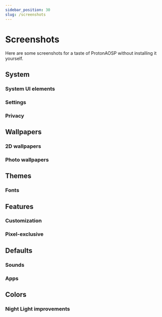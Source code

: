 ```yaml
---
sidebar_position: 30
slug: /screenshots
---
```



# Screenshots

Here are some screenshots for a taste of ProtonAOSP without installing it yourself.

## System

### System UI elements

<Screenshots>
  <Screenshot name="sys-ui-dark-notif" alt="Notification shade, dark" />
  <Screenshot name="sys-ui-light-qs" alt="Quick settings, light" />
  <Screenshot name="sys-ui-power-menu" alt="Power menu" />
  <Screenshot name="sys-ui-recents" alt="Recents overview" />
</Screenshots>

### Settings

<Screenshots>
  <Screenshot name="sys-settings-batt-light" alt="Battery settings, light" />
  <Screenshot name="sys-settings-batt-dark" alt="Battery settings, dark" />
  <Screenshot name="sys-settings-home-light" alt="Settings home, light" />
  <Screenshot name="sys-settings-home-dark" alt="Settings home, dark" />
</Screenshots>

### Privacy

<Screenshots>
  <Screenshot name="sys-privacy-dashboard" alt="Privacy dashboard" />
  <Screenshot name="sys-privacy-perms" alt="Privacy permissions" />
  <Screenshot name="sys-privacy-indicators" alt="Privacy indicators" />
</Screenshots>

## Wallpapers

### 2D wallpapers

<Screenshots>
  <Screenshot name="wallpapers-2d-overview" alt="Overview of wallpapers" />
  <Screenshot name="wallpapers-2d-radiant-glow" alt="Radiant Glow wallpapers" />
  <Screenshot name="wallpapers-2d-space" alt="Space wallpapers" />
  <Screenshot name="wallpapers-2d-strange-dimension" alt="Strange Dimension wallpapers" />
</Screenshots>

### Photo wallpapers

<Screenshots>
  <Screenshot name="wallpapers-photo-overview" alt="Photo wallpapers" />
  <Screenshot name="wallpapers-photo-water-stars" alt="Wallpaper: Water Stars" />
  <Screenshot name="wallpapers-photo-aurora-lights" alt="Wallpaper: Aurora Lights" />
</Screenshots>

## Themes

<Screenshots>
  <Screenshot name="feat-styles-fonts" alt="Fonts" />
  <Screenshot name="feat-styles-icons" alt="Icons" />
  <Screenshot name="feat-styles-colors" alt="Colors" />
</Screenshots>

### Fonts

<Screenshots>
  <Screenshot name="font-default" alt="Default font" />
  <Screenshot name="font-hk-grotesk" alt="HK Grotesk font" />
  <Screenshot name="font-noto-sans" alt="Noto Sans font" />
  <Screenshot name="font-roboto" alt="Roboto font" />
  <Screenshot name="font-source-sans" alt="Source Sans font" />
  <Screenshot name="font-manrope" alt="Manrope font" />
  <Screenshot name="font-recursive-casual" alt="Recursive Casual font" />
  <Screenshot name="font-source-serif" alt="Source Serif font" />
</Screenshots>

## Features

### Customization

<Screenshots>
  <Screenshot name="feat-custom-statusbar-icons" alt="Status bar icons" />
  <Screenshot name="feat-custom-statusbar-clock" alt="Status bar clock" />
  <Screenshot name="feat-custom-global-font-styles" alt="System-wide font styles" />
  <Screenshot name="feat-custom-rgb-color-balance-adjusted" alt="Display color balance" />
</Screenshots>

### Pixel-exclusive

<Screenshots>
  <Screenshot name="feat-pixel-now-playing" alt="Now Playing" />
  <Screenshot name="feat-pixel-live-caption" alt="Live Caption" />
</Screenshots>

## Defaults

### Sounds

<Screenshots>
  <Screenshot name="default-sounds-ringtone" alt="Ringtones" />
  <Screenshot name="default-sounds-notif" alt="Notification sounds" />
  <Screenshot name="default-sounds-alarm" alt="Alarm sounds" />
</Screenshots>

### Apps

<Screenshots>
  <Screenshot name="default-apps-calc" alt="Calculator" />
  <Screenshot name="default-apps-clock" alt="Clock" />
</Screenshots>

## Colors

### Night Light improvements

<Screenshots>
  <Screenshot name="color-night-light-wall2" alt="Reference, Night Light off" />
  <Screenshot name="color-night-light-wall2-cat16-norm" alt="ProtonAOSP Night Light" />
  <Screenshot name="color-night-light-wall2-google" alt="Stock Night Light" />
</Screenshots>
